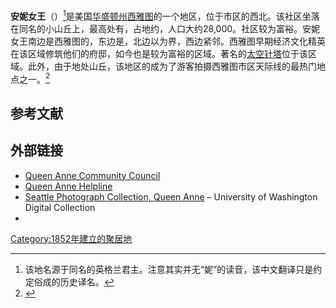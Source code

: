 '''安妮女王'''（{{lang-en|Queen Anne}}）<ref>该地名源于同名的英格兰君主。注意{{Lang|en|Anne}}其实并无“妮”的读音，该中文翻译只是约定俗成的历史译名。</ref>是美国[[华盛顿州|华盛顿州]][[西雅图|西雅图]]的一个地区，位于市区的西北。该社区坐落在同名的小山丘上，最高处有{{convert|456|ft|m|sp=us}}，占地约{{convert|7.3|km2|mi2|sp=us}}，人口大约28,000。社区较为富裕。安妮女王南边是西雅图的{{Link-en|贝尔镇|Belltown, Seattle}}，东边是{{Link-en|联合湖|Lake Union}}，北边以{{Link-en|华盛顿湖船舶运河|Lake Washington Ship Canal}}为界，西边紧邻{{Link-en|因特湾|Interbay, Seattle}}。西雅图早期经济文化精英在该区域修筑他们的府邸，如今也是较为富裕的区域。著名的[[太空针塔|太空针塔]]位于该区域。此外，由于地处山丘，该地区的{{Link-en|凯里公园 (西雅图)|Kerry Park (Seattle)|凯里公园}}成为了游客拍摄西雅图市区天际线的最热门地点之一。<ref>{{Cite news | url = https://www.seattletimes.com/business/its-all-downhill-from-queen-anne/ | title = It’s all downhill from Queen Anne | work = Seattle Times | date = 2016-04-18 | accessdate = 2021-03-27 | archive-date = 2020-08-06 | archive-url = https://web.archive.org/web/20200806230505/https://www.seattletimes.com/business/its-all-downhill-from-queen-anne/ | dead-url = no }}</ref>

== 参考文献 ==
{{Reflist}}

== 外部链接 ==
{{wikivoyage|Seattle/Queen Anne-South Lake Union}} 
{{Commons category|Queen Anne, Seattle, Washington}}
* [http://www.qacc.net/ Queen Anne Community Council] {{Wayback|url=http://www.qacc.net/ |date=20210528175941 }}
* [http://queenannehelpline.org/ Queen Anne Helpline] {{Wayback|url=http://queenannehelpline.org/ |date=20210706070909 }}
*[http://digitalcollections.lib.washington.edu/cdm/search/collection/seattle/searchterm/Queen/field/subjea/mode/all/conn/and/cosuppress/ Seattle Photograph Collection, Queen Anne] {{Wayback|url=http://digitalcollections.lib.washington.edu/cdm/search/collection/seattle/searchterm/Queen/field/subjea/mode/all/conn/and/cosuppress/ |date=20170731101220 }} – University of Washington Digital Collection
*{{cite web
 |url        ={{GNIS 3|1514752}}
 |title      =Queen Anne Hill
 |work       =Geographic Names Information System
 |publisher  =United States Geological Survey
 |access-date =7 February 2014}}

[[Category:1852年建立的聚居地|Category:1852年建立的聚居地]]
